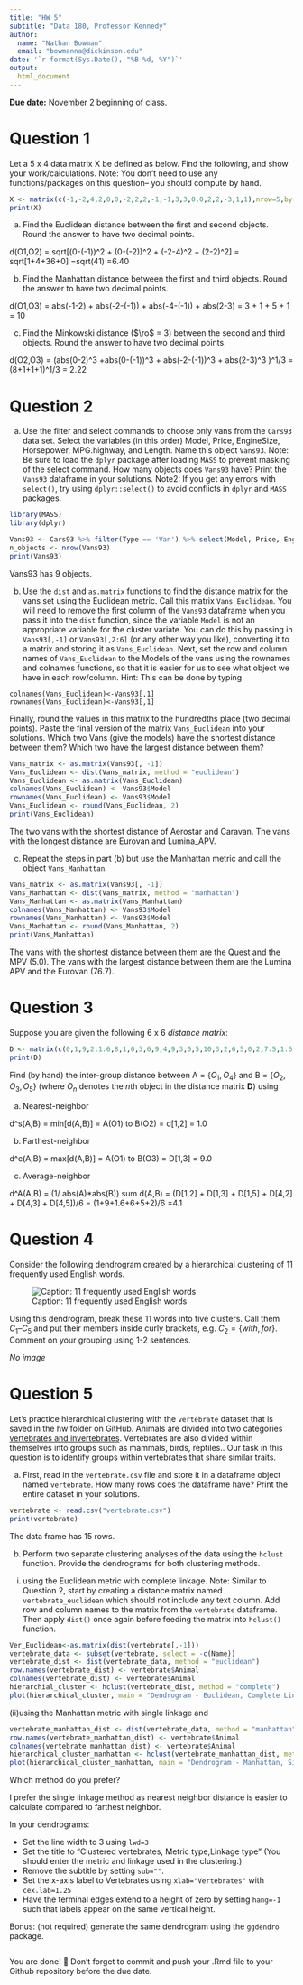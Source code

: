 ```yaml
---
title: "HW 5"
subtitle: "Data 180, Professor Kennedy"
author: 
  name: "Nathan Bowman"
  email: "bowmanna@dickinson.edu"
date: '`r format(Sys.Date(), "%B %d, %Y")`'
output: 
  html_document
---
```


**Due date:** November 2 beginning of class.

# Question 1
Let a 5 x 4 data matrix X be defined as below. Find the following, and show your work/calculations. Note: You don't need to use any functions/packages on this question-- you should compute by hand.

```r
X <- matrix(c(-1,-2,4,2,0,0,-2,2,2,-1,-1,3,3,0,0,2,2,-3,1,1),nrow=5,byrow = T)
print(X)
```

a) Find the Euclidean distance between the first and second objects. Round the answer to have two decimal points. 

d(O1,O2) = sqrt[(0-(-1))^2 + (0-(-2))^2 + (-2-4)^2 + (2-2)^2]
= sqrt[1+4+36+0]
=sqrt(41)
=6.40

b) Find the Manhattan distance between the first and third objects. Round the answer to have two decimal points.

d(O1,O3) = abs(-1-2) + abs(-2-(-1)) + abs(-4-(-1)) + abs(2-3)
= 3 + 1 + 5 + 1
= 10

c) Find the Minkowski distance ($\ro$ = 3) between the second and third objects. Round the answer to have two decimal points.  

d(O2,O3) = (abs(0-2)^3 +abs(0-(-1))^3 + abs(-2-(-1))^3 + abs(2-3)^3 )^1/3
= (8+1+1+1)^1/3
= 2.22

# Question 2
a) Use the filter and select commands to choose only vans from the `Cars93` data set. Select the variables (in this order) Model, Price, EngineSize, Horsepower, MPG.highway, and Length. Name this object `Vans93`. Note: Be sure to load the `dplyr` package after loading `MASS` to prevent masking of the select command. How many objects does `Vans93` have? Print the `Vans93` dataframe in your solutions. Note2: If you get any errors with `select()`, try using `dplyr::select()` to avoid conflicts in `dplyr` and `MASS` packages.
```r
library(MASS)
library(dplyr)

Vans93 <- Cars93 %>% filter(Type == 'Van') %>% select(Model, Price, EngineSize, Horsepower, MPG.highway, Length)
n_objects <- nrow(Vans93)
print(Vans93)
```
Vans93 has 9 objects. 

b) Use the `dist` and `as.matrix` functions to find the distance matrix for the vans set using the Euclidean metric. Call this matrix `Vans_Euclidean`. You will need to remove the first column of the `Vans93` dataframe when you pass it into the `dist` function, since the variable `Model` is not an appropriate variable for the cluster variate. You can do this by passing in `Vans93[,-1]` or `Vans93[,2:6]` (or any other way you like), converting it to a matrix and storing it as `Vans_Euclidean`. Next, set the row and column names of `Vans_Euclidean` to the Models of the vans using the rownames and colnames functions, so that it is easier for us to see what object we have in each row/column. Hint: This can be done by typing

```
colnames(Vans_Euclidean)<-Vans93[,1]
rownames(Vans_Euclidean)<-Vans93[,1]
```

Finally, round the values in this matrix to the hundredths place (two decimal points). Paste the final version of the matrix `Vans_Euclidean` into your solutions. Which two Vans (give the models) have the shortest distance between them? Which two have the largest distance between them?
```r
Vans_matrix <- as.matrix(Vans93[, -1])
Vans_Euclidean <- dist(Vans_matrix, method = "euclidean")
Vans_Euclidean <- as.matrix(Vans_Euclidean)
colnames(Vans_Euclidean) <- Vans93$Model
rownames(Vans_Euclidean) <- Vans93$Model
Vans_Euclidean <- round(Vans_Euclidean, 2)
print(Vans_Euclidean)
```
The two vans with the shortest distance of Aerostar and Caravan. The vans with the longest distance are Eurovan and Lumina_APV. 


c) Repeat the steps in part (b) but use the Manhattan metric and call the object `Vans_Manhattan`.
```r
Vans_matrix <- as.matrix(Vans93[, -1])
Vans_Manhattan <- dist(Vans_matrix, method = "manhattan")
Vans_Manhattan <- as.matrix(Vans_Manhattan)
colnames(Vans_Manhattan) <- Vans93$Model
rownames(Vans_Manhattan) <- Vans93$Model
Vans_Manhattan <- round(Vans_Manhattan, 2)
print(Vans_Manhattan)
```

The vans with the shortest distance between them are the Quest and the MPV (5.0). The vans with the largest distance between them are the Lumina APV and the Eurovan (76.7).

# Question 3
Suppose you are given the following 6 x 6 *distance matrix*:
```r
D <- matrix(c(0,1,9,2,1.6,8,1,0,3,6,9,4,9,3,0,5,10,3,2,6,5,0,2,7.5,1.6,9,10,2,0,5.5,8,4,3,7.5,5.5,0),nrow=6,byrow = T)
print(D)
```

Find (by hand) the inter-group distance between A = $\{O_1, O_4\}$ and B = $\{O_2, O_3, O_5\}$ (where $O_n$ denotes the $n$th object in the distance matrix **D**) using

a) Nearest-neighbor

d^s(A,B) = min[d(A,B)]
= A(O1) to B(O2) 
= d[1,2]
= 1.0  

b) Farthest-neighbor

d^c(A,B) = max[d(A,B)]
= A(O1) to B(O3)
= D[1,3]
= 9.0

c) Average-neighbor

d^A(A,B) = (1/ abs(A)*abs(B)) sum d(A,B)
= (D[1,2] + D[1,3] + D[1,5] + D[4,2] + D[4,3] + D[4,5])/6
= (1+9+1.6+6+5+2)/6
=4.1

# Question 4
Consider the following dendrogram created by a hierarchical clustering of 11 frequently used English words.

![Caption: 11 frequently used English words](hw5-image.png)

Using this dendrogram, break these 11 words into five clusters. Call them $C_1 – C_5$ and put their members inside curly brackets, e.g. $C_2 = \{with, for\}$. Comment on your grouping using 1-2 sentences.

*No image*

# Question 5
Let's practice hierarchical clustering with the `vertebrate` dataset that is saved in the hw folder on GitHub. Animals are divided into two categories [vertebrates and invertebrates](https://www.oum.ox.ac.uk/thezone/animals/animalid/divide.htm#:~:text=Invertebrates%20-%20animals%20without%20a%20backbone,a%20vertebrate%20or%20an%20invertebrate.). Vertebrates are also divided within themselves into groups such as mammals, birds, reptiles.. Our task in this question is to identify groups within vertebrates that share similar traits.

a) First, read in the `vertebrate.csv` file and store it in a dataframe object named `vertebrate`. How many rows does the dataframe have? Print the entire dataset in your solutions.
```r
vertebrate <- read.csv("vertebrate.csv")
print(vertebrate)
```
The data frame has 15 rows. 

b) Perform two separate clustering analyses of the data using the `hclust` function. Provide the dendrograms for both clustering methods.

(i)	using the Euclidean metric with complete linkage. Note: Similar to Question 2, start by creating a distance matrix named `vertebrate_euclidean` which should not include any text column. Add row and column names to the matrix from the `vertebrate` dataframe. Then apply `dist()` once again before feeding the matrix into `hclust()` function.
```r
Ver_Euclidean<-as.matrix(dist(vertebrate[,-1]))
vertebrate_data <- subset(vertebrate, select = -c(Name))
vertebrate_dist <- dist(vertebrate_data, method = "euclidean")
row.names(vertebrate_dist) <- vertebrate$Animal
colnames(vertebrate_dist) <- vertebrate$Animal
hierarchial_cluster <- hclust(vertebrate_dist, method = "complete")
plot(hierarchical_cluster, main = "Dendrogram - Euclidean, Complete Linkage", sub = "", xlab = "Vertebrates", cex.lab = 1.25)
```

(ii)using the Manhattan metric with single linkage and
```r
vertebrate_manhattan_dist <- dist(vertebrate_data, method = "manhattan")
row.names(vertebrate_manhattan_dist) <- vertebrate$Animal
colnames(vertebrate_manhattan_dist) <- vertebrate$Animal
hierarchical_cluster_manhattan <- hclust(vertebrate_manhattan_dist, method = "single")
plot(hierarchical_cluster_manhattan, main = "Dendrogram - Manhattan, Single Linkage",sub = " ", xlab = "Vertebrates", cex.lab = 1.25)
```

Which method do you prefer?

I prefer the single linkage method as nearest neighbor distance is easier to calculate compared to farthest neighbor. 

In your dendrograms:

*	Set the line width to 3 using `lwd=3`
*	Set the title to "Clustered vertebrates, Metric type,\n Linkage type" (You should enter the metric and linkage used in the clustering.)
*	Remove the subtitle by setting `sub=""`.
*	Set the x-axis label to Vertebrates using `xlab="Vertebrates"` with `cex.lab=1.25`
*	Have the terminal edges extend to a height of zero by setting `hang=-1` such that labels appear on the same vertical height.



Bonus: (not required) generate the same dendrogram using the `ggdendro` package.

```r


```


You are done! 🏁 Don't forget to commit and push your .Rmd file to your Github repository before the due date.


